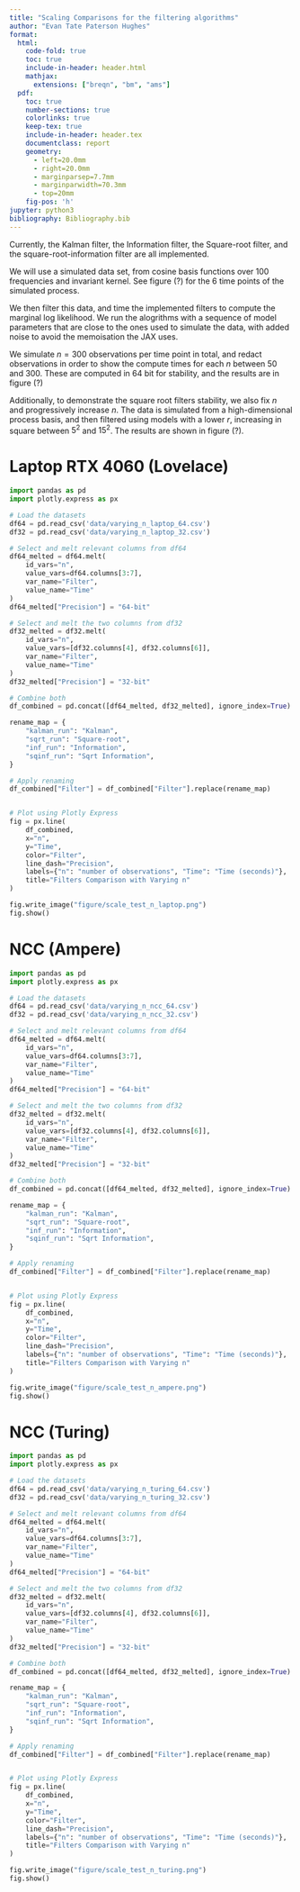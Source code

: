 ```yaml
---
title: "Scaling Comparisons for the filtering algorithms"
author: "Evan Tate Paterson Hughes"
format:
  html:
    code-fold: true
    toc: true
    include-in-header: header.html
    mathjax: 
      extensions: ["breqn", "bm", "ams"]
  pdf:
    toc: true
    number-sections: true
    colorlinks: true
    keep-tex: true
    include-in-header: header.tex
    documentclass: report
    geometry:
      - left=20.0mm
      - right=20.0mm
      - marginparsep=7.7mm
      - marginparwidth=70.3mm
      - top=20mm
    fig-pos: 'h'
jupyter: python3
bibliography: Bibliography.bib
---
```



Currently, the Kalman filter, the Information filter, the Square-root filter, and the square-root-information filter are all implemented.

We will use a simulated data set, from cosine basis functions over 100 frequencies and invariant kernel.
See figure (?) for the 6 time points of the simulated process.

We then filter this data, and time the implemented filters to compute the marginal log likelihood.
We run the alogrithms with a sequence of model parameters that are close to the ones used to simulate the data, with added noise to avoid the memoisation the JAX uses.

We simulate $n=300$ observations per time point in total, and redact observations in order to show the compute times for each $n$ between 50 and 300.
These are computed in 64 bit for stability, and the results are in figure (?)

Additionally, to demonstrate the square root filters stability, we also fix $n$ and progressively increase $n$.
The data is simulated from a high-dimensional process basis, and then filtered using models with a lower $r$, increasing in square between $5^2$ and $15^2$.
The results are shown in figure (?).

# Laptop RTX 4060 (Lovelace)

```python
import pandas as pd
import plotly.express as px

# Load the datasets
df64 = pd.read_csv('data/varying_n_laptop_64.csv')
df32 = pd.read_csv('data/varying_n_laptop_32.csv')

# Select and melt relevant columns from df64
df64_melted = df64.melt(
    id_vars="n", 
    value_vars=df64.columns[3:7],
    var_name="Filter",
    value_name="Time"
)
df64_melted["Precision"] = "64-bit"

# Select and melt the two columns from df32
df32_melted = df32.melt(
    id_vars="n",
    value_vars=[df32.columns[4], df32.columns[6]],
    var_name="Filter",
    value_name="Time"
)
df32_melted["Precision"] = "32-bit"

# Combine both
df_combined = pd.concat([df64_melted, df32_melted], ignore_index=True)

rename_map = {
    "kalman_run": "Kalman",
    "sqrt_run": "Square-root",
    "inf_run": "Information",
    "sqinf_run": "Sqrt Information",
}

# Apply renaming
df_combined["Filter"] = df_combined["Filter"].replace(rename_map)


# Plot using Plotly Express
fig = px.line(
    df_combined,
    x="n",
    y="Time",
    color="Filter",
    line_dash="Precision",
    labels={"n": "number of observations", "Time": "Time (seconds)"},
    title="Filters Comparison with Varying n"
)

fig.write_image("figure/scale_test_n_laptop.png")
fig.show()
```


# NCC (Ampere)

```python
import pandas as pd
import plotly.express as px

# Load the datasets
df64 = pd.read_csv('data/varying_n_ncc_64.csv')
df32 = pd.read_csv('data/varying_n_ncc_32.csv')

# Select and melt relevant columns from df64
df64_melted = df64.melt(
    id_vars="n",
    value_vars=df64.columns[3:7],
    var_name="Filter",
    value_name="Time"
)
df64_melted["Precision"] = "64-bit"

# Select and melt the two columns from df32
df32_melted = df32.melt(
    id_vars="n",
    value_vars=[df32.columns[4], df32.columns[6]],
    var_name="Filter",
    value_name="Time"
)
df32_melted["Precision"] = "32-bit"

# Combine both
df_combined = pd.concat([df64_melted, df32_melted], ignore_index=True)

rename_map = {
    "kalman_run": "Kalman",
    "sqrt_run": "Square-root",
    "inf_run": "Information",
    "sqinf_run": "Sqrt Information",
}

# Apply renaming
df_combined["Filter"] = df_combined["Filter"].replace(rename_map)


# Plot using Plotly Express
fig = px.line(
    df_combined,
    x="n",
    y="Time",
    color="Filter",
    line_dash="Precision",
    labels={"n": "number of observations", "Time": "Time (seconds)"},
    title="Filters Comparison with Varying n"
)

fig.write_image("figure/scale_test_n_ampere.png")
fig.show()
```



# NCC (Turing)

```python
import pandas as pd
import plotly.express as px

# Load the datasets
df64 = pd.read_csv('data/varying_n_turing_64.csv')
df32 = pd.read_csv('data/varying_n_turing_32.csv')

# Select and melt relevant columns from df64
df64_melted = df64.melt(
    id_vars="n",
    value_vars=df64.columns[3:7],
    var_name="Filter",
    value_name="Time"
)
df64_melted["Precision"] = "64-bit"

# Select and melt the two columns from df32
df32_melted = df32.melt(
    id_vars="n",
    value_vars=[df32.columns[4], df32.columns[6]],
    var_name="Filter",
    value_name="Time"
)
df32_melted["Precision"] = "32-bit"

# Combine both
df_combined = pd.concat([df64_melted, df32_melted], ignore_index=True)

rename_map = {
    "kalman_run": "Kalman",
    "sqrt_run": "Square-root",
    "inf_run": "Information",
    "sqinf_run": "Sqrt Information",
}

# Apply renaming
df_combined["Filter"] = df_combined["Filter"].replace(rename_map)


# Plot using Plotly Express
fig = px.line(
    df_combined,
    x="n",
    y="Time",
    color="Filter",
    line_dash="Precision",
    labels={"n": "number of observations", "Time": "Time (seconds)"},
    title="Filters Comparison with Varying n"
)

fig.write_image("figure/scale_test_n_turing.png")
fig.show()
```

